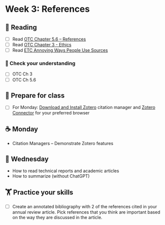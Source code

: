 
# Week 3: References

## 📖 Reading

- [ ] Read [OTC Chapter 5.6 – References](https://alg.manifoldapp.org/read/open-technical-communication/section/d9202f07-41a2-4dc9-8b29-486e164c1775) 
- [ ] Read [OTC Chapter 3 - Ethics](https://alg.manifoldapp.org/read/open-technical-communication/section/8b530f4b-5942-4071-845a-0a138601da10) 
- [ ] Read [ETC Annoying Ways People Use Sources](https://wisc.pb.unizin.org/opencomp/chapter/annoying-ways-people-use-sources/)

### 🎯 Check your understanding

- [ ] OTC Ch 3
- [ ] OTC Ch 5.6

## 🥣 Prepare for class

- [ ] For Monday: [Download and Install Zotero](https://www.zotero.org/) citation manager and [Zotero Connector](https://www.zotero.org/download/connectors) for your preferred browser

## ☕ Monday

- Citation Managers – Demonstrate Zotero features 


## 🐪 Wednesday

- How to read technical reports and academic articles
- How to summarize (without ChatGPT)

##  🏋️ Practice your skills

- [ ] Create an annotated bibliography with 2 of the references cited in your annual review article. Pick references that you think are important based on the way they are discussed in the article.


